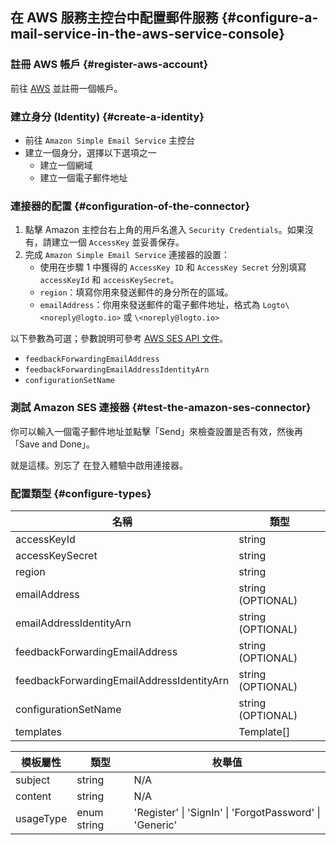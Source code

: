 ## 在 AWS 服務主控台中配置郵件服務 \{#configure-a-mail-service-in-the-aws-service-console}

### 註冊 AWS 帳戶 \{#register-aws-account}

前往 [AWS](https://aws.amazon.com/) 並註冊一個帳戶。

### 建立身分 (Identity) \{#create-a-identity}

- 前往 `Amazon Simple Email Service` 主控台
- 建立一個身分，選擇以下選項之一
  - 建立一個網域
  - 建立一個電子郵件地址

### 連接器的配置 \{#configuration-of-the-connector}

1. 點擊 Amazon 主控台右上角的用戶名進入 `Security Credentials`。如果沒有，請建立一個 `AccessKey` 並妥善保存。
2. 完成 `Amazon Simple Email Service` 連接器的設置：
   - 使用在步驟 1 中獲得的 `AccessKey ID` 和 `AccessKey Secret` 分別填寫 `accessKeyId` 和 `accessKeySecret`。
   - `region`：填寫你用來發送郵件的身分所在的區域。
   - `emailAddress`：你用來發送郵件的電子郵件地址，格式為 `Logto\<noreply@logto.io>` 或 `\<noreply@logto.io>`

以下參數為可選；參數說明可參考 [AWS SES API 文件](https://docs.aws.amazon.com/ses/latest/APIReference-V2/API_SendEmail.html)。

- `feedbackForwardingEmailAddress`
- `feedbackForwardingEmailAddressIdentityArn`
- `configurationSetName`

### 測試 Amazon SES 連接器 \{#test-the-amazon-ses-connector}

你可以輸入一個電子郵件地址並點擊「Send」來檢查設置是否有效，然後再「Save and Done」。

就是這樣。別忘了 <MainSiteUrl href="/connectors/email-connectors/#enable-email-sign-up-or-sign-in">在登入體驗中啟用連接器</MainSiteUrl>。

### 配置類型 \{#configure-types}

| 名稱                                      | 類型              |
| ----------------------------------------- | ----------------- |
| accessKeyId                               | string            |
| accessKeySecret                           | string            |
| region                                    | string            |
| emailAddress                              | string (OPTIONAL) |
| emailAddressIdentityArn                   | string (OPTIONAL) |
| feedbackForwardingEmailAddress            | string (OPTIONAL) |
| feedbackForwardingEmailAddressIdentityArn | string (OPTIONAL) |
| configurationSetName                      | string (OPTIONAL) |
| templates                                 | Template[]        |

| 模板屬性  | 類型        | 枚舉值                                                  |
| --------- | ----------- | ------------------------------------------------------- |
| subject   | string      | N/A                                                     |
| content   | string      | N/A                                                     |
| usageType | enum string | 'Register' \| 'SignIn' \| 'ForgotPassword' \| 'Generic' |
